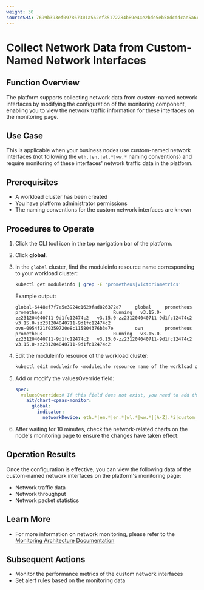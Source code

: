```yaml
---
weight: 30
sourceSHA: 7699b393ef097867301a562ef35172284b89e44e2bde5eb58dcddcae5a6c606a
---
```


# Collect Network Data from Custom-Named Network Interfaces

## Function Overview

The platform supports collecting network data from custom-named network interfaces by modifying the configuration of the monitoring component, enabling you to view the network traffic information for these interfaces on the monitoring page.

## Use Case

This is applicable when your business nodes use custom-named network interfaces (not following the `eth.|en.|wl.*|ww.*` naming conventions) and require monitoring of these interfaces' network traffic data in the platform.

## Prerequisites

- A workload cluster has been created
- You have platform administrator permissions
- The naming conventions for the custom network interfaces are known

## Procedures to Operate

1. Click the CLI tool icon in the top navigation bar of the platform.

2. Click **global**.

3. In the `global` cluster, find the moduleinfo resource name corresponding to your workload cluster:

   ```bash
   kubectl get moduleinfo | grep -E 'prometheus|victoriametrics'
   ```

   Example output:

   ```
   global-6448ef7f7e5e3924c1629fad826372e7     global     prometheus          prometheus                          Running   v3.15.0-zz231204040711-9d1fc12474c2   v3.15.0-zz231204040711-9d1fc12474c2   v3.15.0-zz231204040711-9d1fc12474c2
   ovn-0954f21f0359720e8c115804376b3e7e        ovn        prometheus          prometheus                          Running   v3.15.0-zz231204040711-9d1fc12474c2   v3.15.0-zz231204040711-9d1fc12474c2   v3.15.0-zz231204040711-9d1fc12474c2
   ```

4. Edit the moduleinfo resource of the workload cluster:

   ```bash
   kubectl edit moduleinfo <moduleinfo resource name of the workload cluster>
   ```

5. Add or modify the valuesOverride field:

   ```yaml
   spec:
     valuesOverride:# If this field does not exist, you need to add the valuesOverride field under spec along with the parameters below
       ait/chart-cpaas-monitor:
         global: 
           indicator:
             networkDevice: eth.*|em.*|en.*|wl.*|ww.*|[A-Z].*i|custom_interface # Replace custom_interface with the custom regular expression to ensure correct matching of the network interface name
   ```

6. After waiting for 10 minutes, check the network-related charts on the node's monitoring page to ensure the changes have taken effect.

## Operation Results

Once the configuration is effective, you can view the following data of the custom-named network interfaces on the platform's monitoring page:

- Network traffic data
- Network throughput
- Network packet statistics

## Learn More

- For more information on network monitoring, please refer to the [Monitoring Architecture Documentation](../architecture/index.mdx)

## Subsequent Actions

- Monitor the performance metrics of the custom network interfaces
- Set alert rules based on the monitoring data
